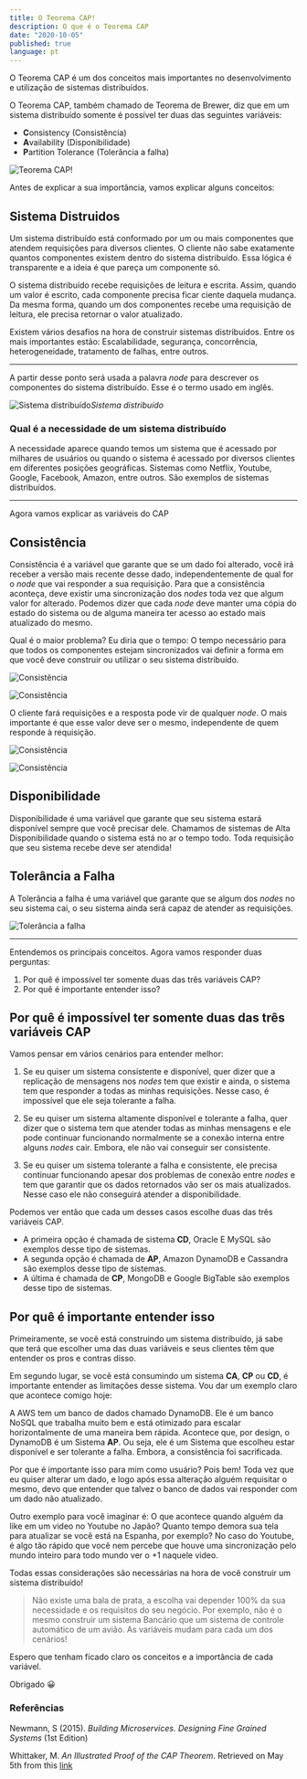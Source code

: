 ```yaml
---
title: O Teorema CAP!
description: O que é o Teorema CAP
date: "2020-10-05"
published: true
language: pt
---
```


O Teorema CAP é um dos conceitos mais importantes no desenvolvimento e utilização de sistemas distribuídos.

O Teorema CAP, também chamado de Teorema de Brewer, diz que em um sistema distribuído somente é possível ter duas das seguintes variáveis:

- **C**onsistency (Consistência)
- **A**vailability (Disponibilidade)
- **P**artition Tolerance (Tolerância a falha)

![Teorema CAP!](//assets/cap_theorem.png)

Antes de explicar a sua importância, vamos explicar alguns conceitos:

## Sistema Distruidos

Um sistema distribuído está conformado por um ou mais componentes que atendem requisições para diversos clientes. O cliente não sabe exatamente quantos componentes existem dentro do sistema distribuído. Essa lógica é transparente e a ideia é que pareça um componente só.

O sistema distribuído recebe requisições de leitura e escrita. Assim, quando um valor é escrito, cada componente precisa ficar ciente daquela mudança. Da mesma forma, quando um dos componentes recebe uma requisição de leitura, ele precisa retornar o valor atualizado.

Existem vários desafios na hora de construir sistemas distribuidos. Entre os mais importantes estão: Escalabilidade, segurança, concorrência, heterogeneidade, tratamento de falhas, entre outros.

---

A partir desse ponto será usada a palavra _node_ para descrever os componentes do sistema distribuído. Esse é o termo usado em inglês.

![Sistema distribuído](//assets/distributed_sys.png)_Sistema distribuído_

### Qual é a necessidade de um sistema distribuído

A necessidade aparece quando temos um sistema que é acessado por milhares de usuários ou quando o sistema é acessado por diversos clientes em diferentes posições geográficas. Sistemas como Netflix, Youtube, Google, Facebook, Amazon, entre outros. São exemplos de sistemas distribuídos.

---

Agora vamos explicar as variáveis do CAP

## Consistência

Consistência é a variável que garante que se um dado foi alterado, você irá receber a versão mais recente desse dado, independentemente de qual for o _node_ que vai responder a sua requisição.
Para que a consistência aconteça, deve existir uma sincronização dos _nodes_ toda vez que algum valor for alterado. Podemos dizer que cada _node_ deve manter uma cópia do estado do sistema ou de alguma maneira ter acesso ao estado mais atualizado do mesmo.

Qual é o maior problema? Eu diria que o tempo: O tempo necessário para que todos os componentes estejam sincronizados vai definir a forma em que você deve construir ou utilizar o seu sistema distribuído.

![Consistência](/assets/consistency_1.png)

![Consistência](/assets/consistency_2.png)

O cliente fará requisições e a resposta pode vir de qualquer _node_. O mais importante é que esse valor deve ser o mesmo, independente de quem responde à requisição.

![Consistência](/assets/consistency_3.png)

![Consistência](/assets/consistency_4.png)

## Disponibilidade

Disponibilidade é uma variável que garante que seu sistema estará disponível sempre que você precisar dele. Chamamos de sistemas de Alta Disponibilidade quando o sistema está no ar o tempo todo. Toda requisição que seu sistema recebe deve ser atendida!

## Tolerância a Falha

A Tolerância a falha é uma variável que garante que se algum dos _nodes_ no seu sistema cai, o seu sistema ainda será capaz de atender as requisições.

![Tolerância a falha](/assets/partition_tolerance.png)

---

Entendemos os principais conceitos. Agora vamos responder duas perguntas:

1. Por quê é impossível ter somente duas das três variáveis CAP?
2. Por quê é importante entender isso?

## Por quê é impossível ter somente duas das três variáveis CAP

Vamos pensar em vários cenários para entender melhor:

1. Se eu quiser um sistema consistente e disponível, quer dizer que a replicação de mensagens nos _nodes_ tem que existir e ainda, o sistema tem que responder a todas as minhas requisições. Nesse caso, é impossível que ele seja tolerante a falha.

2. Se eu quiser um sistema altamente disponível e tolerante a falha, quer dizer que o sistema tem que atender todas as minhas mensagens e ele pode continuar funcionando normalmente se a conexão interna entre alguns _nodes_ cair. Embora, ele não vai conseguir ser consistente.

3. Se eu quiser um sistema tolerante a falha e consistente, ele precisa continuar funcionando apesar dos problemas de conexão entre _nodes_ e tem que garantir que os dados retornados vão ser os mais atualizados. Nesse caso ele não conseguirá atender a disponibilidade.

Podemos ver então que cada um desses casos escolhe duas das três variáveis CAP.

- A primeira opção é chamada de sistema **CD**, Oracle E MySQL são exemplos desse tipo de sistemas.
- A segunda opção é chamada de **AP**, Amazon DynamoDB e Cassandra são exemplos desse tipo de sistemas.
- A última é chamada de **CP**, MongoDB e Google BigTable são exemplos desse tipo de sistemas.

## Por quê é importante entender isso

Primeiramente, se você está construindo um sistema distribuído, já sabe que terá que escolher uma das duas variáveis e seus clientes têm que entender os pros e contras disso.

Em segundo lugar, se você está consumindo um sistema **CA**, **CP** ou **CD**, é importante entender as limitações desse sistema. Vou dar um exemplo claro que acontece comigo hoje:

A AWS tem um banco de dados chamado DynamoDB. Ele é um banco NoSQL que trabalha muito bem e está otimizado para escalar horizontalmente de uma maneira bem rápida. Acontece que, por design, o DynamoDB é um Sistema **AP**. Ou seja, ele é um Sistema que escolheu estar disponível e ser tolerante a falha. Embora, a consistência foi sacrificada.

Por que é importante isso para mim como usuário? Pois bem! Toda vez que eu quiser alterar um dado, e logo após essa alteração alguém requisitar o mesmo, devo que entender que talvez o banco de dados vai responder com um dado não atualizado.

Outro exemplo para você imaginar é: O que acontece quando alguém da like em um video no Youtube no Japão? Quanto tempo demora sua tela para atualizar se você está na Espanha, por exemplo? No caso do Youtube, é algo tão rápido que você nem percebe que houve uma sincronização pelo mundo inteiro para todo mundo ver o +1 naquele video.

Todas essas considerações são necessárias na hora de você construir um sistema distribuído!

> Não existe uma bala de prata, a escolha vai depender 100% da sua necessidade e os requisitos do seu negócio. Por exemplo, não é o mesmo construir um sistema Bancário que um sistema de controle automático de um avião. As variáveis mudam para cada um dos cenários!

Espero que tenham ficado claro os conceitos e a importância de cada variável.

Obrigado 😀

### Referências

Newmann, S (2015). _Building Microservices. Designing Fine Grained Systems_ (1st Edition)

Whittaker, M. _An Illustrated Proof of the CAP Theorem_. Retrieved on May 5th from this [link](https://mwhittaker.github.io/blog/an_illustrated_proof_of_the_cap_theorem/)
